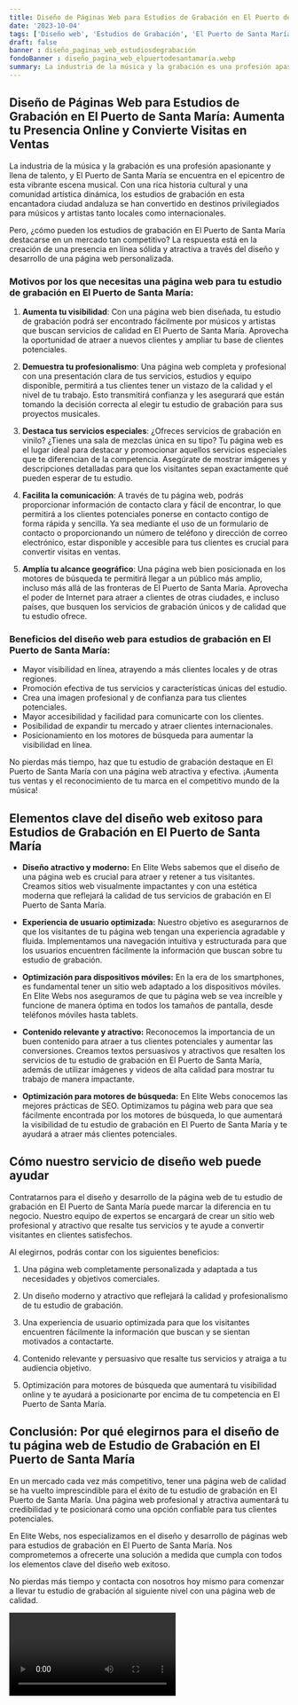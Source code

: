 ```yaml
---
title: Diseño de Páginas Web para Estudios de Grabación en El Puerto de Santa María
date: '2023-10-04'
tags: ['Diseño web', 'Estudios de Grabación', 'El Puerto de Santa María']
draft: false
banner : diseño_paginas_web_estudiosdegrabación
fondoBanner : diseño_pagina_web_elpuertodesantamaría.webp
summary: La industria de la música y la grabación es una profesión apasionante y llena de talento, y El Puerto de Santa María se encuentra en el epicentro de esta vibrante escena musical. Con una rica historia cultural y una comunidad artística dinámica, los estudios de grabación en esta encantadora ciudad andaluza se han convertido en destinos privilegiados para músicos y artistas tanto locales como internacionales.
---
```


## Diseño de Páginas Web para Estudios de Grabación en El Puerto de Santa María: Aumenta tu Presencia Online y Convierte Visitas en Ventas

La industria de la música y la grabación es una profesión apasionante y llena de talento, y El Puerto de Santa María se encuentra en el epicentro de esta vibrante escena musical. Con una rica historia cultural y una comunidad artística dinámica, los estudios de grabación en esta encantadora ciudad andaluza se han convertido en destinos privilegiados para músicos y artistas tanto locales como internacionales.

Pero, ¿cómo pueden los estudios de grabación en El Puerto de Santa María destacarse en un mercado tan competitivo? La respuesta está en la creación de una presencia en línea sólida y atractiva a través del diseño y desarrollo de una página web personalizada.

### Motivos por los que necesitas una página web para tu estudio de grabación en El Puerto de Santa María:

1. **Aumenta tu visibilidad**: Con una página web bien diseñada, tu estudio de grabación podrá ser encontrado fácilmente por músicos y artistas que buscan servicios de calidad en El Puerto de Santa María. Aprovecha la oportunidad de atraer a nuevos clientes y ampliar tu base de clientes potenciales.

2. **Demuestra tu profesionalismo**: Una página web completa y profesional con una presentación clara de tus servicios, estudios y equipo disponible, permitirá a tus clientes tener un vistazo de la calidad y el nivel de tu trabajo. Esto transmitirá confianza y les asegurará que están tomando la decisión correcta al elegir tu estudio de grabación para sus proyectos musicales.

3. **Destaca tus servicios especiales**: ¿Ofreces servicios de grabación en vinilo? ¿Tienes una sala de mezclas única en su tipo? Tu página web es el lugar ideal para destacar y promocionar aquellos servicios especiales que te diferencian de la competencia. Asegúrate de mostrar imágenes y descripciones detalladas para que los visitantes sepan exactamente qué pueden esperar de tu estudio.

4. **Facilita la comunicación**: A través de tu página web, podrás proporcionar información de contacto clara y fácil de encontrar, lo que permitirá a los clientes potenciales ponerse en contacto contigo de forma rápida y sencilla. Ya sea mediante el uso de un formulario de contacto o proporcionando un número de teléfono y dirección de correo electrónico, estar disponible y accesible para tus clientes es crucial para convertir visitas en ventas.

5. **Amplía tu alcance geográfico**: Una página web bien posicionada en los motores de búsqueda te permitirá llegar a un público más amplio, incluso más allá de las fronteras de El Puerto de Santa María. Aprovecha el poder de Internet para atraer a clientes de otras ciudades, e incluso países, que busquen los servicios de grabación únicos y de calidad que tu estudio ofrece.

### Beneficios del diseño web para estudios de grabación en El Puerto de Santa María:

- Mayor visibilidad en línea, atrayendo a más clientes locales y de otras regiones.
- Promoción efectiva de tus servicios y características únicas del estudio.
- Crea una imagen profesional y de confianza para tus clientes potenciales.
- Mayor accesibilidad y facilidad para comunicarte con los clientes.
- Posibilidad de expandir tu mercado y atraer clientes internacionales.
- Posicionamiento en los motores de búsqueda para aumentar la visibilidad en línea.

No pierdas más tiempo, haz que tu estudio de grabación destaque en El Puerto de Santa María con una página web atractiva y efectiva. ¡Aumenta tus ventas y el reconocimiento de tu marca en el competitivo mundo de la música!

<GifSeo />

<Cta />

## Elementos clave del diseño web exitoso para Estudios de Grabación en El Puerto de Santa María

- **Diseño atractivo y moderno:** En Elite Webs sabemos que el diseño de una página web es crucial para atraer y retener a tus visitantes. Creamos sitios web visualmente impactantes y con una estética moderna que reflejará la calidad de tus servicios de grabación en El Puerto de Santa María.

- **Experiencia de usuario optimizada:** Nuestro objetivo es asegurarnos de que los visitantes de tu página web tengan una experiencia agradable y fluida. Implementamos una navegación intuitiva y estructurada para que los usuarios encuentren fácilmente la información que buscan sobre tu estudio de grabación.

- **Optimización para dispositivos móviles:** En la era de los smartphones, es fundamental tener un sitio web adaptado a los dispositivos móviles. En Elite Webs nos aseguramos de que tu página web se vea increíble y funcione de manera óptima en todos los tamaños de pantalla, desde teléfonos móviles hasta tablets.

- **Contenido relevante y atractivo:** Reconocemos la importancia de un buen contenido para atraer a tus clientes potenciales y aumentar las conversiones. Creamos textos persuasivos y atractivos que resalten los servicios de tu estudio de grabación en El Puerto de Santa María, además de utilizar imágenes y videos de alta calidad para mostrar tu trabajo de manera impactante.

- **Optimización para motores de búsqueda:** En Elite Webs conocemos las mejores prácticas de SEO. Optimizamos tu página web para que sea fácilmente encontrada por los motores de búsqueda, lo que aumentará la visibilidad de tu estudio de grabación en El Puerto de Santa María y te ayudará a atraer más clientes potenciales.

## Cómo nuestro servicio de diseño web puede ayudar

Contratarnos para el diseño y desarrollo de la página web de tu estudio de grabación en El Puerto de Santa María puede marcar la diferencia en tu negocio. Nuestro equipo de expertos se encargará de crear un sitio web profesional y atractivo que resalte tus servicios y te ayude a convertir visitantes en clientes satisfechos.

Al elegirnos, podrás contar con los siguientes beneficios:

1. Una página web completamente personalizada y adaptada a tus necesidades y objetivos comerciales.

2. Un diseño moderno y atractivo que reflejará la calidad y profesionalismo de tu estudio de grabación.

3. Una experiencia de usuario optimizada para que los visitantes encuentren fácilmente la información que buscan y se sientan motivados a contactarte.

4. Contenido relevante y persuasivo que resalte tus servicios y atraiga a tu audiencia objetivo.

5. Optimización para motores de búsqueda que aumentará tu visibilidad online y te ayudará a posicionarte por encima de tu competencia en El Puerto de Santa María.

## Conclusión: Por qué elegirnos para el diseño de tu página web de Estudio de Grabación en El Puerto de Santa María

En un mercado cada vez más competitivo, tener una página web de calidad se ha vuelto imprescindible para el éxito de tu estudio de grabación en El Puerto de Santa María. Una página web profesional y atractiva aumentará tu credibilidad y te posicionará como una opción confiable para tus clientes potenciales.

En Elite Webs, nos especializamos en el diseño y desarrollo de páginas web para estudios de grabación en El Puerto de Santa María. Nos comprometemos a ofrecerte una solución a medida que cumpla con todos los elementos clave del diseño web exitoso.

No pierdas más tiempo y contacta con nosotros hoy mismo para comenzar a llevar tu estudio de grabación al siguiente nivel con una página web de calidad.

<Video />

<CtaBot job='Estudios de Grabación' city='El Puerto de Santa María'/>

<Gmaps query='El Puerto de Santa María+españa+maps' />